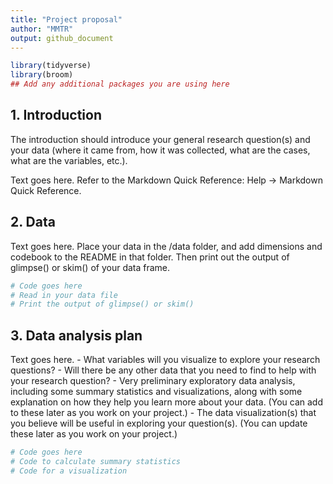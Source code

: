 ```yaml
---
title: "Project proposal"
author: "MMTR"
output: github_document
---
```


```r
library(tidyverse)
library(broom)
## Add any additional packages you are using here
```

## 1. Introduction

The introduction should introduce your general research question(s) and your data (where it came from, how it was collected, what are the cases, what are the variables, etc.).

Text goes here. Refer to the Markdown Quick Reference: Help -> Markdown Quick Reference. 

## 2. Data

Text goes here. Place your data in the /data folder, and add dimensions and codebook to the README in that folder. Then print out the output of glimpse() or skim() of your data frame.

```r
# Code goes here
# Read in your data file
# Print the output of glimpse() or skim()
```

## 3. Data analysis plan

Text goes here.
- What variables will you visualize to explore your research questions?
- Will there be any other data that you need to find to help with your research question?
- Very preliminary exploratory data analysis, including some summary statistics and visualizations, along with some explanation on how they help you learn more about your data. (You can add to these later as you work on your project.)
- The data visualization(s) that you believe will be useful in exploring your question(s). (You can update these later as you work on your project.)


```r
# Code goes here
# Code to calculate summary statistics
# Code for a visualization
```
